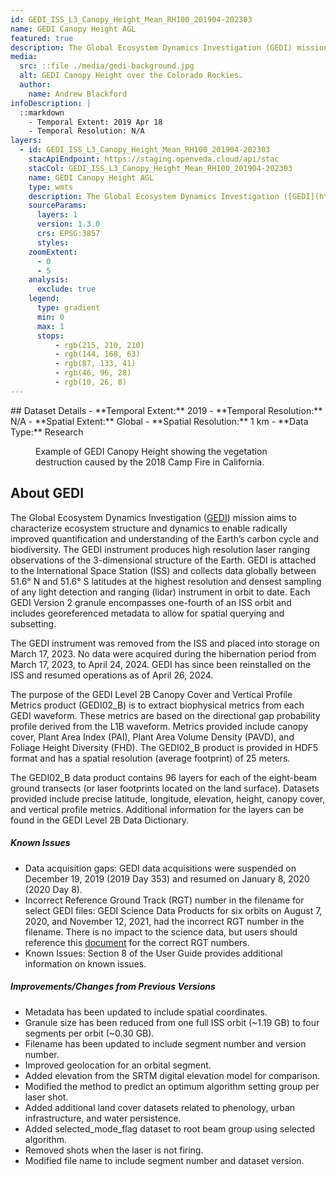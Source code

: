 ```yaml
---
id: GEDI_ISS_L3_Canopy_Height_Mean_RH100_201904-202303
name: GEDI Canopy Height AGL
featured: true
description: The Global Ecosystem Dynamics Investigation (GEDI) mission aims to characterize ecosystem structure and dynamics to enable radically improved quantification and understanding of the Earth’s carbon cycle and biodiversity.
media:
  src: ::file ./media/gedi-background.jpg
  alt: GEDI Canopy Height over the Colorado Rockies.
  author:
    name: Andrew Blackford
infoDescription: |
  ::markdown
    - Temporal Extent: 2019 Apr 18
    - Temporal Resolution: N/A
layers:
  - id: GEDI_ISS_L3_Canopy_Height_Mean_RH100_201904-202303
    stacApiEndpoint: https://staging.openveda.cloud/api/stac
    stacCol: GEDI_ISS_L3_Canopy_Height_Mean_RH100_201904-202303
    name: GEDI Canopy Height AGL
    type: wmts
    description: The Global Ecosystem Dynamics Investigation ([GEDI](https://gedi.umd.edu/)) mission aims to characterize ecosystem structure and dynamics to enable radically improved quantification and understanding of the Earth’s carbon cycle and biodiversity. The GEDI instrument produces high resolution laser ranging observations of the 3-dimensional structure of the Earth. GEDI is attached to the International Space Station (ISS) and collects data globally between 51.6° N and 51.6° S latitudes at the highest resolution and densest sampling of any light detection and ranging (lidar) instrument in orbit to date. Each GEDI Version 2 granule encompasses one-fourth of an ISS orbit and includes georeferenced metadata to allow for spatial querying and subsetting.
    sourceParams:
      layers: 1
      version: 1.3.0
      crs: EPSG:3857
      styles:
    zoomExtent:
      - 0
      - 5
    analysis:
      exclude: true
    legend:
      type: gradient
      min: 0
      max: 1
      stops:
          - rgb(215, 210, 210)
          - rgb(144, 168, 63)
          - rgb(87, 133, 41)
          - rgb(46, 96, 28)
          - rgb(10, 26, 8)
---
```


<Block>
  <Prose>
  ## Dataset Details
  - **Temporal Extent:** 2019
  - **Temporal Resolution:** N/A
  - **Spatial Extent:** Global
  - **Spatial Resolution:** 1 km
  - **Data Type:** Research
  </Prose>
<Figure>
  <Map
    center={[-121.5678, 39.7558]}
    zoom={9}
    datasetId='GEDI_ISS_L3_Canopy_Height_Mean_RH100_201904-202303'
    layerId='GEDI_ISS_L3_Canopy_Height_Mean_RH100_201904-202303'
    dateTime='2019-04-18'
  />
  <Caption
    attrAuthor='NASA'
    attrUrl='https://nasa.gov/'
  >
  Example of GEDI Canopy Height showing the vegetation destruction caused by the 2018 Camp Fire in California.
  </Caption>
</Figure>
</Block>


<Block>
<Prose>

## About GEDI

The Global Ecosystem Dynamics Investigation ([GEDI](https://gedi.umd.edu/)) mission aims to characterize ecosystem structure and dynamics to enable radically improved quantification and understanding of the Earth’s carbon cycle and biodiversity. The GEDI instrument produces high resolution laser ranging observations of the 3-dimensional structure of the Earth. GEDI is attached to the International Space Station (ISS) and collects data globally between 51.6° N and 51.6° S latitudes at the highest resolution and densest sampling of any light detection and ranging (lidar) instrument in orbit to date. Each GEDI Version 2 granule encompasses one-fourth of an ISS orbit and includes georeferenced metadata to allow for spatial querying and subsetting.

The GEDI instrument was removed from the ISS and placed into storage on March 17, 2023. No data were acquired during the hibernation period from March 17, 2023, to April 24, 2024. GEDI has since been reinstalled on the ISS and resumed operations as of April 26, 2024.

The purpose of the GEDI Level 2B Canopy Cover and Vertical Profile Metrics product (GEDI02_B) is to extract biophysical metrics from each GEDI waveform. These metrics are based on the directional gap probability profile derived from the L1B waveform. Metrics provided include canopy cover, Plant Area Index (PAI), Plant Area Volume Density (PAVD), and Foliage Height Diversity (FHD). The GEDI02_B product is provided in HDF5 format and has a spatial resolution (average footprint) of 25 meters.

The GEDI02_B data product contains 96 layers for each of the eight-beam ground transects (or laser footprints located on the land surface). Datasets provided include precise latitude, longitude, elevation, height, canopy cover, and vertical profile metrics. Additional information for the layers can be found in the GEDI Level 2B Data Dictionary.

##### Known Issues

* Data acquisition gaps: GEDI data acquisitions were suspended on December 19, 2019 (2019 Day 353) and resumed on January 8, 2020 (2020 Day 8).
* Incorrect Reference Ground Track (RGT) number in the filename for select GEDI files: GEDI Science Data Products for six orbits on August 7, 2020, and November 12, 2021, had the incorrect RGT number in the filename. There is no impact to the science data, but users should reference this [document](https://lpdaac.usgs.gov/documents/2236/GEDI_CORRECTED_RGT_FILENAMES.pptx) for the correct RGT numbers.
* Known Issues: Section 8 of the User Guide provides additional information on known issues.

##### Improvements/Changes from Previous Versions

* Metadata has been updated to include spatial coordinates.
* Granule size has been reduced from one full ISS orbit (~1.19 GB) to four segments per orbit (~0.30 GB).
* Filename has been updated to include segment number and version number.
* Improved geolocation for an orbital segment.
* Added elevation from the SRTM digital elevation model for comparison.
* Modified the method to predict an optimum algorithm setting group per laser shot.
* Added additional land cover datasets related to phenology, urban infrastructure, and water persistence.
* Added selected_mode_flag dataset to root beam group using selected algorithm.
* Removed shots when the laser is not firing.
* Modified file name to include segment number and dataset version.

</Prose>
</Block>


